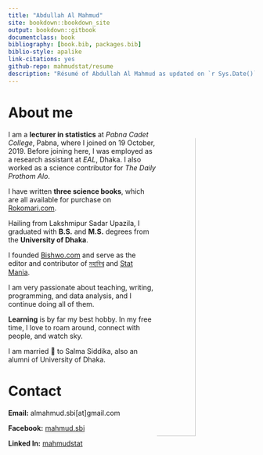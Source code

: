 ```yaml
--- 
title: "Abdullah Al Mahmud"
site: bookdown::bookdown_site
output: bookdown::gitbook
documentclass: book
bibliography: [book.bib, packages.bib]
biblio-style: apalike
link-citations: yes
github-repo: mahmudstat/resume
description: "Résumé of Abdullah Al Mahmud as updated on `r Sys.Date()`"
---
```


# About me {-}

<img style="float: right; border-radius: 50%;" src="img/mahmud.jpg" width="40%">

I am a **lecturer in statistics** at *Pabna Cadet College*, Pabna, where I joined on 19 October, 2019. Before joining here, I was employed as a research assistant at *EAL*, Dhaka. I also worked as a science contributor for *The Daily Prothom Alo*. 

I have written **three science books**, which are all available for purchase on [Rokomari.com](https://www.rokomari.com/book/author/47631).

Hailing from Lakshmipur Sadar Upazila, I graduated with **B.S.** and **M.S.** degrees from the **University of Dhaka**.

I founded [Bishwo.com](https://www.bishwo.com) and serve as the editor and contributor of [মহাবিশ্ব](https://sky.bishwo.com) and [Stat Mania](https://www.statmania.info).

I am very passionate about teaching, writing, programming, and data analysis, and I continue doing all of them.

**Learning** is by far my best hobby. In my free time, I love to roam around, connect with people, and watch sky.

I am married 💓 to Salma Siddika, also an alumni of University of Dhaka.

# Contact {-}

**Email:** almahmud.sbi[at]gmail.com

**Facebook:** [mahmud.sbi](https://www.facebook.com/mahmud.sbi)

**Linked In:** [mahmudstat](https://www.linkedin.com/in/mahmudstat/t)
